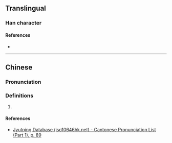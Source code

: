 {{character info}}
==Translingual==

===Han character===
{{Han char|rn=32|rad=土|as=12|sn=15|four=|canj=GTLC,GTMC|ids=⿰土黃}}

====References====
* {{Han ref|kx=0239.220|dkj=05490|dj=0479.050|hdz=10486.040|uh=58B4|ud=22708}}

----

==Chinese==
{{zh-forms|s=}}

===Pronunciation===
{{zh-pron
|m=huáng
|c=wong4
|cat=}}

===Definitions===
{{zh-hanzi}}

# {{rfdef|zh|sort=土12}}

====References====
* [http://www.iso10646hk.net/jp/document/download.jsp Jyutping Database (iso10646hk.net) - Cantonese Pronunciation List (Part 1), p. 89]